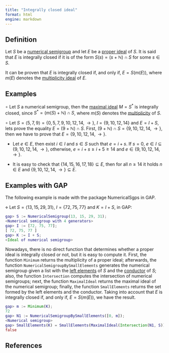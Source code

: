 ```yaml
---
title: "Integrally closed ideal"
format: html
engine: markdown
---
```


## Definition

Let $S$ be a [numerical semigroup](../Basic-concepts/Numerical-semigroup.qmd) and let $E$ be a [proper ideal](Proper-ideal.qmd) of $S$. It is said that $E$ is integrally closed if it is of the form $S(s) = (s + \mathbb{N}) \cap S$ for some $s \in S$.

It can be proven that $E$ is integrally closed if, and only if, $E = S(m(E))$, where $m(E)$ denotes the [multiplicity ideal](Multiplicity-ideal.qmd) of $E$.

## Examples

$\circ$ Let $S$ a numerical semigroup, then the [maximal ideal](Maximal-ideal.qmd) $M = S^*$ is integrally closed, since $S^* = (m(S) + \mathbb{N}) \cap S$, where $m(S)$ denotes the [multiplicity](../Basic-concepts/Multiplicity.qmd) of $S$.

$\circ$ Let $S = \langle 5, 7, 9 \rangle = \{0, 5, 7, 9, 10, 12, 14, \rightarrow \}$, $I = \{9, 10, 12, 14\}$ and $E = I + S$, lets prove the equality $E = (9 + \mathbb{N}) \cap S$. First, $(9 + \mathbb{N}) \cap S = \{9, 10, 12, 14, \rightarrow\}$, then we have to prove that $E = \{9, 10, 12, 14, \rightarrow\}$.

-   Let $e \in E$, then exist $i \in I$ and $s \in S$ such that $e = i + s$. If $s = 0$, $e \in I \subseteq \{9, 10, 12, 14, \rightarrow\}$, otherwise, $e = i + s \ge i + 5 \ge 14$ and $e \in \{9, 10, 12, 14, \rightarrow\}$.

-   It is easy to check that $\{14, 15, 16, 17, 18\} \subseteq E$, then for all $n \ge 14$ it holds $n \in E$ and $\{9, 10, 12, 14, \rightarrow\} \subseteq E$.

## Examples with GAP

The following example is made with the package NumericalSgps in GAP.

$\diamond$ Let $S = \langle 13, 15, 29, 31 \rangle$, $I = \{72, 75, 77\}$ and $K = I + S$, in GAP:

``` gap
gap> S := NumericalSemigroup(13, 15, 29, 31);
<Numerical semigroup with 4 generators>
gap> I := [72, 75, 77];
[ 72, 75, 77 ]
gap> K := I + S;
<Ideal of numerical semigroup>
```

Nowadays, there is no direct function that determines whether a proper ideal is integrally closed or not, but it is easy to compute it. First, the function `Minimum` returns the multiplicity of a proper ideal; afterwards, the function `NumericalSemigroupBySmallElements` generates the numerical semigroup given a list with the [left elements](../Basic-concepts/Left-elements.qmd) of $S$ and the [conductor](../Basic-concepts/Conductor.qmd) of $S$; also, the function `Intersection` computes the intersection of numerical semigroups; next, the function `MaximalIdeal` returns the maximal ideal of the numerical semigroup; finally, the function `SmallElements` returns the set formed by the left elements and the conductor. Taking into account that $E$ is integrally closed if, and only if, $E = S(m(E))$, we have the result.

``` gap
gap> m := Minimum(K);
72
gap> N1 := NumericalSemigroupBySmallElements([0, m]);
<Numerical semigroup>
gap> SmallElements(K) = SmallElements(MaximalIdeal(Intersection(N1, S)));
false
```

## References
